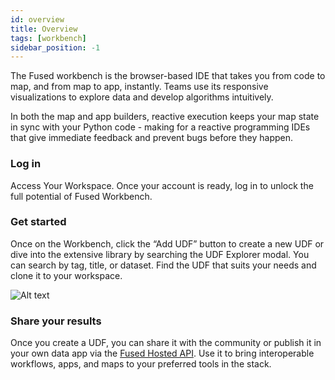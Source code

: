 ```yaml
---
id: overview
title: Overview
tags: [workbench]
sidebar_position: -1
---
```


The Fused workbench is the browser-based IDE that takes you from code to map, and from map to app, instantly. Teams use its responsive visualizations to explore data and develop algorithms intuitively.

In both the map and app builders, reactive execution keeps your map state in sync with your Python code - making for a reactive programming IDEs that give immediate feedback and prevent bugs before they happen.

### Log in

Access Your Workspace. Once your account is ready, log in to unlock the full potential of Fused Workbench.

### Get started

Once on the Workbench, click the “Add UDF” button to create a new UDF or dive into the extensive library by searching the UDF Explorer modal. You can search by tag, title, or dataset. Find the UDF that suits your needs and clone it to your workspace.

![Alt text](https://fused-magic.s3.us-west-2.amazonaws.com/docs_assets/image.png)


### Share your results

Once you create a UDF, you can share it with the community or publish it in your own data app via the [Fused Hosted API](/basics/core-concepts/#hosted-api). Use it to bring interoperable workflows, apps, and maps to your preferred tools in the stack.
